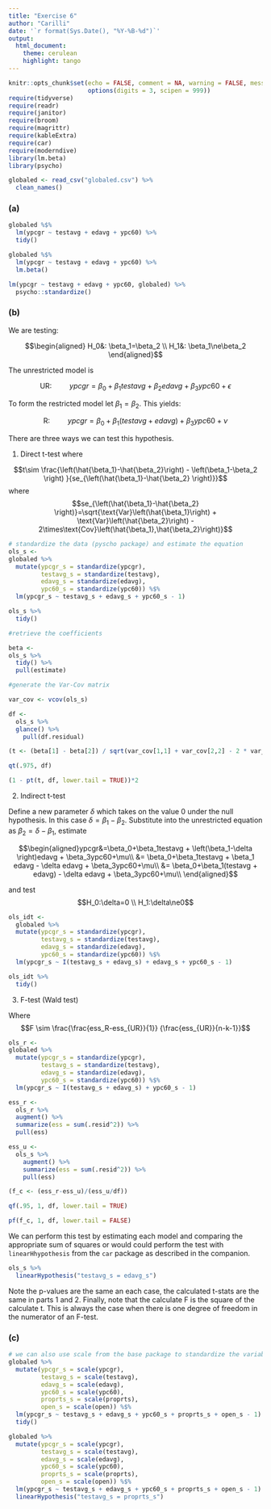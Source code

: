 ```yaml
---
title: "Exercise 6"
author: "Carilli"
date: '`r format(Sys.Date(), "%Y-%B-%d")`'
output: 
  html_document:
    theme: cerulean
    highlight: tango
---
```


```r
knitr::opts_chunk$set(echo = FALSE, comment = NA, warning = FALSE, message = FALSE,
                      options(digits = 3, scipen = 999))
require(tidyverse)
require(readr)
require(janitor)
require(broom)
require(magrittr)
require(kableExtra)
require(car)
require(moderndive)
library(lm.beta)
library(psycho)
```

```r
globaled <- read_csv("globaled.csv") %>% 
  clean_names()
```

### (a)

```r
globaled %$% 
  lm(ypcgr ~ testavg + edavg + ypc60) %>% 
  tidy()

globaled %$% 
  lm(ypcgr ~ testavg + edavg + ypc60) %>%   
  lm.beta()

lm(ypcgr ~ testavg + edavg + ypc60, globaled) %>% 
  psycho::standardize()
```

### (b)

We are testing:

$$\begin{aligned}
H_0&: \beta_1=\beta_2 \\
H_1&: \beta_1\ne\beta_2
\end{aligned}$$

The unrestricted model is

$$\text{UR:}\hspace{1cm}ypcgr=\beta_0+\beta_1testavg+\beta_2edavg+\beta_3ypc60+\epsilon$$

To form the restricted model let $\beta_1=\beta_2$.  This yields:

$$\text{R:}\hspace{1cm}ypcgr=\beta_0+\beta_1(testavg + edavg)+\beta_3ypc60+\nu$$

There are three ways we can test this hypothesis. 

1. Direct t-test where 

$$t\sim \frac{\left(\hat{\beta_1}-\hat{\beta_2}\right) - \left(\beta_1-\beta_2 \right) }{se_{\left(\hat{\beta_1}-\hat{\beta_2} \right)}}$$
where $$se_{\left(\hat{\beta_1}-\hat{\beta_2} \right)}=\sqrt{\text{Var}\left(\hat{\beta_1}\right) + \text{Var}\left(\hat{\beta_2}\right) - 2\times\text{Cov}\left(\hat{\beta_1},\hat{\beta_2}\right)}$$

```r
# standardize the data (pyscho package) and estimate the equation
ols_s <- 
globaled %>% 
  mutate(ypcgr_s = standardize(ypcgr),
         testavg_s = standardize(testavg),
         edavg_s = standardize(edavg),
         ypc60_s = standardize(ypc60)) %$%
  lm(ypcgr_s ~ testavg_s + edavg_s + ypc60_s - 1)

ols_s %>% 
  tidy()

#retrieve the coefficients

beta <- 
ols_s %>% 
  tidy() %>% 
  pull(estimate)  

#generate the Var-Cov matrix 

var_cov <- vcov(ols_s)

df <- 
  ols_s %>% 
  glance() %>% 
    pull(df.residual)

(t <- (beta[1] - beta[2]) / sqrt(var_cov[1,1] + var_cov[2,2] - 2 * var_cov[1,2]))

qt(.975, df)

(1 - pt(t, df, lower.tail = TRUE))*2

```

2. Indirect t-test

Define a new parameter $\delta$ which takes on the value 0 under the null hypothesis. In this case $\delta=\beta_1-\beta_2$. Substitute into the unrestricted equation as $\beta_2=\delta-\beta_1$, estimate 

$$\begin{aligned}ypcgr&=\beta_0+\beta_1testavg + \left(\beta_1-\delta \right)edavg + \beta_3ypc60+\mu\\
&= \beta_0+\beta_1testavg + \beta_1 edavg - \delta edavg + \beta_3ypc60+\mu\\
&= \beta_0+\beta_1(testavg + edavg) - \delta edavg + \beta_3ypc60+\mu\\
\end{aligned}$$

and test $$H_0:\delta=0 \\ H_1:\delta\ne0$$
```r
ols_idt <- 
  globaled %>% 
  mutate(ypcgr_s = standardize(ypcgr),
         testavg_s = standardize(testavg),
         edavg_s = standardize(edavg),
         ypc60_s = standardize(ypc60)) %$%
  lm(ypcgr_s ~ I(testavg_s + edavg_s) + edavg_s + ypc60_s - 1)

ols_idt %>% 
  tidy()
```


3. F-test (Wald test)

Where $$F \sim \frac{\frac{ess_R-ess_{UR}}{1}} {\frac{ess_{UR}}{n-k-1}}$$

```r
ols_r <- 
globaled %>% 
  mutate(ypcgr_s = standardize(ypcgr),
         testavg_s = standardize(testavg),
         edavg_s = standardize(edavg),
         ypc60_s = standardize(ypc60)) %$%
  lm(ypcgr_s ~ I(testavg_s + edavg_s) + ypc60_s - 1)

ess_r <- 
  ols_r %>% 
  augment() %>% 
  summarize(ess = sum(.resid^2)) %>% 
  pull(ess)

ess_u <- 
  ols_s %>% 
    augment() %>% 
    summarize(ess = sum(.resid^2)) %>% 
    pull(ess)

(f_c <- (ess_r-ess_u)/(ess_u/df))

qf(.95, 1, df, lower.tail = TRUE)

pf(f_c, 1, df, lower.tail = FALSE)

```

We can perform this test by estimating each model and comparing the appropriate sum of squares or would could perform the test with `linearHhypothesis` from the `car` package as described in the companion.

```r
ols_s %>% 
  linearHypothesis("testavg_s = edavg_s")
```

Note the p-values are the same an each case, the calculated t-stats are the same in parts 1 and 2.  Finally, note that the calculate F is the square of the calculate t. This is always the case when there is one degree of freedom in the numerator of an F-test.

### (c)

```r
# we can also use scale from the base package to standardize the variables
globaled %>% 
  mutate(ypcgr_s = scale(ypcgr),
         testavg_s = scale(testavg),
         edavg_s = scale(edavg),
         ypc60_s = scale(ypc60),
         proprts_s = scale(proprts),
         open_s = scale(open)) %$%  
  lm(ypcgr_s ~ testavg_s + edavg_s + ypc60_s + proprts_s + open_s - 1) %>% 
  tidy()

```

```r
globaled %>% 
  mutate(ypcgr_s = scale(ypcgr),
         testavg_s = scale(testavg),
         edavg_s = scale(edavg),
         ypc60_s = scale(ypc60),
         proprts_s = scale(proprts),
         open_s = scale(open)) %$%  
  lm(ypcgr_s ~ testavg_s + edavg_s + ypc60_s + proprts_s + open_s - 1) %>% 
  linearHypothesis("testavg_s = proprts_s")
```



